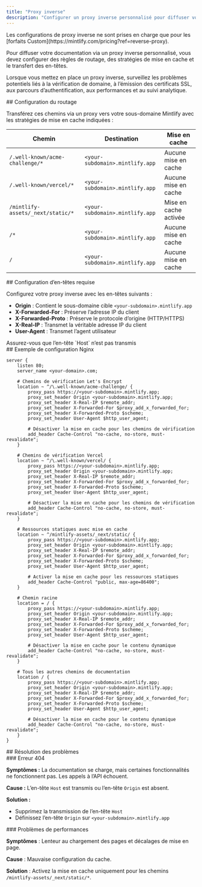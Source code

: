 ```yaml
---
title: "Proxy inverse"
description: "Configurer un proxy inverse personnalisé pour diffuser votre documentation"
---
```


<Note>
  Les configurations de proxy inverse ne sont prises en charge que pour les [forfaits Custom](https://mintlify.com/pricing?ref=reverse-proxy).
</Note>

Pour diffuser votre documentation via un proxy inverse personnalisé, vous devez configurer des règles de routage, des stratégies de mise en cache et le transfert des en-têtes.

Lorsque vous mettez en place un proxy inverse, surveillez les problèmes potentiels liés à la vérification de domaine, à l’émission des certificats SSL, aux parcours d’authentification, aux performances et au suivi analytique.

<div id="routing-configuration">
  ## Configuration du routage
</div>

Transférez ces chemins via un proxy vers votre sous-domaine Mintlify avec les stratégies de mise en cache indiquées :

| Chemin | Destination | Mise en cache |
|------|-------------|---------|
| `/.well-known/acme-challenge/*` | `<your-subdomain>.mintlify.app` | Aucune mise en cache |
| `/.well-known/vercel/*` | `<your-subdomain>.mintlify.app` | Aucune mise en cache |
| `/mintlify-assets/_next/static/*` | `<your-subdomain>.mintlify.app` | Mise en cache activée |
| `/*` | `<your-subdomain>.mintlify.app` | Aucune mise en cache |
| `/` | `<your-subdomain>.mintlify.app` | Aucune mise en cache |

<div id="required-header-configuration">
  ## Configuration d’en-têtes requise
</div>

Configurez votre proxy inverse avec les en-têtes suivants :

- **Origin** : Contient le sous-domaine cible `<your-subdomain>.mintlify.app`
- **X-Forwarded-For** : Préserve l’adresse IP du client
- **X-Forwarded-Proto** : Préserve le protocole d’origine (HTTP/HTTPS)
- **X-Real-IP** : Transmet la véritable adresse IP du client
- **User-Agent** : Transmet l’agent utilisateur

<Warning>
  Assurez-vous que l’en-tête `Host` n’est pas transmis
</Warning>

<div id="example-nginx-configuration">
  ## Exemple de configuration Nginx
</div>

```nginx
server {
    listen 80;
    server_name <your-domain>.com;

    # Chemins de vérification Let's Encrypt
    location ~ ^/\.well-known/acme-challenge/ {
        proxy_pass https://<your-subdomain>.mintlify.app;
        proxy_set_header Origin <your-subdomain>.mintlify.app;
        proxy_set_header X-Real-IP $remote_addr;
        proxy_set_header X-Forwarded-For $proxy_add_x_forwarded_for;
        proxy_set_header X-Forwarded-Proto $scheme;
        proxy_set_header User-Agent $http_user_agent;

        # Désactiver la mise en cache pour les chemins de vérification
        add_header Cache-Control "no-cache, no-store, must-revalidate";
    }

    # Chemins de vérification Vercel
    location ~ ^/\.well-known/vercel/ {
        proxy_pass https://<your-subdomain>.mintlify.app;
        proxy_set_header Origin <your-subdomain>.mintlify.app;
        proxy_set_header X-Real-IP $remote_addr;
        proxy_set_header X-Forwarded-For $proxy_add_x_forwarded_for;
        proxy_set_header X-Forwarded-Proto $scheme;
        proxy_set_header User-Agent $http_user_agent;

        # Désactiver la mise en cache pour les chemins de vérification
        add_header Cache-Control "no-cache, no-store, must-revalidate";
    }

    # Ressources statiques avec mise en cache
    location ~ ^/mintlify-assets/_next/static/ {
        proxy_pass https://<your-subdomain>.mintlify.app;
        proxy_set_header Origin <your-subdomain>.mintlify.app;
        proxy_set_header X-Real-IP $remote_addr;
        proxy_set_header X-Forwarded-For $proxy_add_x_forwarded_for;
        proxy_set_header X-Forwarded-Proto $scheme;
        proxy_set_header User-Agent $http_user_agent;

        # Activer la mise en cache pour les ressources statiques
        add_header Cache-Control "public, max-age=86400";
    }

    # Chemin racine
    location = / {
        proxy_pass https://<your-subdomain>.mintlify.app;
        proxy_set_header Origin <your-subdomain>.mintlify.app;
        proxy_set_header X-Real-IP $remote_addr;
        proxy_set_header X-Forwarded-For $proxy_add_x_forwarded_for;
        proxy_set_header X-Forwarded-Proto $scheme;
        proxy_set_header User-Agent $http_user_agent;

        # Désactiver la mise en cache pour le contenu dynamique
        add_header Cache-Control "no-cache, no-store, must-revalidate";
    }

    # Tous les autres chemins de documentation
    location / {
        proxy_pass https://<your-subdomain>.mintlify.app;
        proxy_set_header Origin <your-subdomain>.mintlify.app;
        proxy_set_header X-Real-IP $remote_addr;
        proxy_set_header X-Forwarded-For $proxy_add_x_forwarded_for;
        proxy_set_header X-Forwarded-Proto $scheme;
        proxy_set_header User-Agent $http_user_agent;

        # Désactiver la mise en cache pour le contenu dynamique
        add_header Cache-Control "no-cache, no-store, must-revalidate";
    }
}
```

<div id="troubleshooting">
  ## Résolution des problèmes
</div>

<div id="404-error">
  ### Erreur 404
</div>

**Symptômes :** La documentation se charge, mais certaines fonctionnalités ne fonctionnent pas. Les appels à l’API échouent.

**Cause :** L’en-tête `Host` est transmis ou l’en-tête `Origin` est absent.

**Solution :**

- Supprimez la transmission de l’en-tête `Host`
- Définissez l’en-tête `Origin` sur `<your-subdomain>.mintlify.app`

<div id="performance-issues">
  ### Problèmes de performances
</div>

**Symptômes** : Lenteur au chargement des pages et décalages de mise en page.

**Cause** : Mauvaise configuration du cache.

**Solution** : Activez la mise en cache uniquement pour les chemins `/mintlify-assets/_next/static/*`.